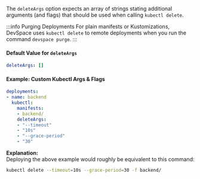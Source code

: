 The `deleteArgs` option expects an array of strings stating additional arguments (and flags) that should be used when calling `kubectl delete`.

:::info Purging Deployments
For plain manifests or Kustomizations, DevSpace uses `kubectl delete` to remote deployments when you run the command `devspace purge`.
:::

#### Default Value for `deleteArgs`
```yaml
deleteArgs: []
```

#### Example: Custom Kubectl Args & Flags
```yaml
deployments:
- name: backend
  kubectl:
    manifests:
    - backend/
    deleteArgs:
    - "--timeout"
    - "10s"
    - "--grace-period"
    - "30"
```
**Explanation:**  
Deploying the above example would roughly be equivalent to this command:
```bash
kubectl delete --timeout=10s --grace-period=30 -f backend/
```
